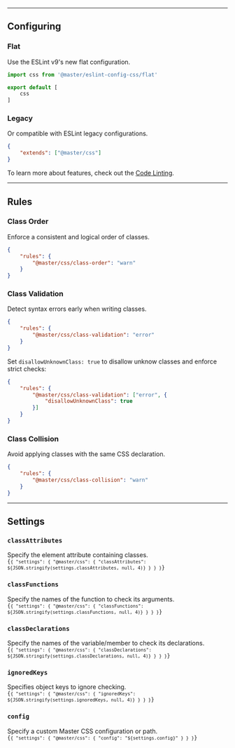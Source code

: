 
---

## Configuring
### Flat
Use the ESLint v9's new flat configuration.
```js name=eslint.config.js
import css from '@master/eslint-config-css/flat'

export default [
    css
]
```
### Legacy
Or compatible with ESLint legacy configurations.
```json name=.eslintrc.json
{
    "extends": ["@master/css"]
}
```
To learn more about features, check out the [Code Linting](/guide/code-linting).

---

## Rules
### Class Order
Enforce a consistent and logical order of classes.
```json name=.eslintrc.json
{
    "rules": {
        "@master/css/class-order": "warn"
    }
}
```

### Class Validation
Detect syntax errors early when writing classes.
```json name=.eslintrc.json
{
    "rules": {
        "@master/css/class-validation": "error"
    }
}
```
Set `disallowUnknownClass: true` to disallow unknow classes and enforce strict checks:
```json name=.eslintrc.json
{
    "rules": {
        "@master/css/class-validation": ["error", {
            "disallowUnknownClass": true
        }]
    }
}
```

### Class Collision
Avoid applying classes with the same CSS declaration.
```json name=.eslintrc.json
{
    "rules": {
        "@master/css/class-collision": "warn"
    }
}
```

---

## Settings
### `classAttributes`
Specify the element attribute containing classes.
<Code lang="json" name=".eslintrc.json" beautify>
{`
    {
        "settings": {
            "@master/css": {
                "classAttributes": ${JSON.stringify(settings.classAttributes, null, 4)}
            }
        }
    }
`}
</Code>

### `classFunctions`
Specify the names of the function to check its arguments.
<Code lang="json" name=".eslintrc.json" beautify>
{`
    {
        "settings": {
            "@master/css": {
                "classFunctions": ${JSON.stringify(settings.classFunctions, null, 4)}
            }
        }
    }
`}
</Code>

### `classDeclarations`
Specify the names of the variable/member to check its declarations.
<Code lang="json" name=".eslintrc.json" beautify>
{`
    {
        "settings": {
            "@master/css": {
                "classDeclarations": ${JSON.stringify(settings.classDeclarations, null, 4)}
            }
        }
    }
`}
</Code>

### `ignoredKeys`
Specifies object keys to ignore checking.
<Code lang="json" name=".eslintrc.json" beautify>
{`
    {
        "settings": {
            "@master/css": {
                "ignoredKeys": ${JSON.stringify(settings.ignoredKeys, null, 4)}
            }
        }
    }
`}
</Code>

### `config`
Specify a custom Master CSS configuration or path.
<Code lang="json" name=".eslintrc.json">
{`
    {
        "settings": {
            "@master/css": {
                "config": "${settings.config}"
            }
        }
    }
`}
</Code>